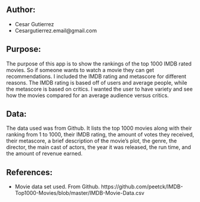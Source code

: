## Author: 
 - Cesar Gutierrez
 - Cesargutierrez.email@gmail.com
 
## Purpose: 
The purpose of this app is to show the rankings of the top 1000 IMDB rated movies. So if someone wants to watch a movie they can get recommendations. I included the IMDB rating and metascore for different reasons. The IMDB rating is based off of users and average people, while the metascore is based on critics. I wanted the user to have variety and see how the movies compared for an average audience versus critics. 

## Data: 
The data used was from Github. It lists the top 1000 movies along with their ranking from 1 to 1000, their IMDB rating, the amount of votes they received, their metascore, a brief description of the movie's plot, the genre, the director, the main cast of actors, the year it was released, the run time, and the amount of revenue earned.

## References:  
- Movie data set used. From Github. https://github.com/peetck/IMDB-Top1000-Movies/blob/master/IMDB-Movie-Data.csv
